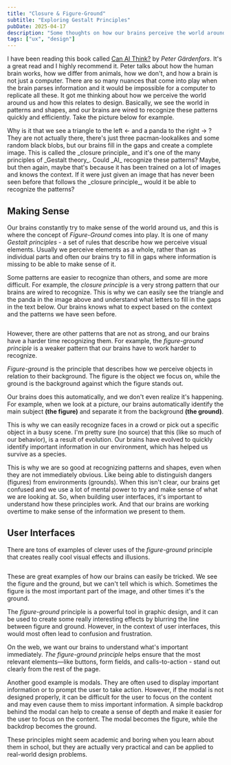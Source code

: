 ```yaml
---
title: "Closure & Figure-Ground"
subtitle: "Exploring Gestalt Principles"
pubDate: 2025-04-17
description: "Some thoughts on how our brains perceive the world around us and how this relates to design."
tags: ["ux", "design"]
---
```


I have been reading this book called [Can AI Think?](https://www.adlibris.com/se/bok/kan-ai-tanka-om-manniskor-djur-och-robotar-9789189732490) by _Peter Gärdenfors_. It's a great read and I highly recommend it. Peter talks about how the human brain works, how we differ from animals, how we don't, and how a brain is not just a computer. There are so many nuances that come into play when the brain parses information and it would be impossible for a computer to replicate all these.
It got me thinking about how we perceive the world around us and how this relates to design. 
 Basically, we see the world in patterns and shapes, and our brains are wired to recognize these patterns quickly and efficiently.
Take the picture below for example.

<BlogPostImage src={closure3} alt="closure" caption="A triangle and a panda, but is it really?" cc="https://archive.smashing.media/assets/344dbf88-fdf9-42bb-adb4-46f01eedd629/2d3a2b7a-e55c-4f20-b4e2-90fa28e23eaa/03-closure.png" />
 Why is it that we see a triangle to the left &#8592; and a panda to the right &#8594; ? 
They are not actually there, there's just three pacman-lookalikes and some random black blobs, but our brains fill in the gaps and create a complete image. This is called the _closure principle_ and it's one of the many principles of _Gestalt theory_. Could _AI_ recognize these patterns? Maybe, but then again, maybe that's because it has been trained on a lot of images and knows the context. If it were just given an image that has never been seen before that follows the _closure principle_, would it be able to recognize the patterns?

## Making Sense
Our brains constantly try to make sense of the world around us, and this is where the concept of _Figure-Ground_ comes into play. It is one of many _Gestalt principles_ - a set of rules that describe how we perceive visual elements. Usually we perceive elements as a whole, rather than as individual parts and often our brains try to fill in gaps where information is missing to be able to make sense of it.

<BlogPostImage cc="https://moss51.com/closure-principle-in-gestalt-theory/" src={closure1} alt="closure" caption="Lovers getting closure ;)" />
 
Some patterns are easier to recognize than others, and some are more difficult. For example, the _closure principle_ is a very strong pattern that our brains are wired to recognize. This is why we can easily see the triangle and the panda in the image above and understand what letters to fill in the gaps in the text below. Our brains knows what to expect based on the context and the patterns we have seen before.

<div style="display: grid; grid-template-columns: repeat(auto-fit, minmax(200px, 1fr)); gap: 10px;">
  <BlogPostImage height={200} src={fuse} alt="#"  />
  <BlogPostImage  height={200} src={hide} alt="#" />
  <BlogPostImage  height={200} src={illusion} alt="#"  />
  <BlogPostImage  height={200} src={invisible} alt="#"  />
  <BlogPostImage  height={200} src={space} alt="#"  />
  <BlogPostImage  height={200} src={think} alt="#" />
</div>

 However, there are other patterns that are not as strong, and our brains have a harder time recognizing them. For example, the _figure-ground principle_ is a weaker pattern that our brains have to work harder to recognize.



<BlogPostImage src={kiss} alt="" caption="A kiss or a river" />



_Figure-ground_ is the principle that describes how we perceive objects in relation to their background. The figure is the object we focus on, while the ground is the background against which the figure stands out.

Our brains does this automatically, and we don't even realize it's happening. For example, when we look at a picture, our brains automatically identify the main subject __(the figure)__ and separate it from the background __(the ground)__. 

This is why we can easily recognize faces in a crowd or pick out a specific object in a busy scene.
I'm pretty sure (no source) that this (like so much of our behavior), is a result of evolution. Our brains have evolved to quickly identify important information in our environment, which has helped us survive as a species.

 This is why we are so good at recognizing patterns and shapes, even when they are not immediately obvious. Like being able to distinguish dangers (figures) from environments (grounds).
When this isn't clear, our brains get confused and we use a lot of mental power to try and make sense of what we are looking at.
<BlogPostImage width={1000} src={vaseorface} alt="vase or face" caption="What do you see? Vase or face?" />
So, when building user interfaces, it's important to understand how these principles work. And that our brains are working overtime to make sense of the information we present to them.

## User Interfaces
There are tons of examples of clever uses of the _figure-ground_ principle that creates really cool visual effects and illusions. 

<BlogPostImage src={poster} alt="Movie Poster from Dirty Harry. Black gun on orange background. The gun blends in to the background that forms a face from the contours of the gun, or is it the the face that forms the contours of the gun... " caption="A Dirty Harry movie poster. What is the figure and what is the ground?" cc="https://in.pinterest.com/pin/956381670855021260/"/>

<BlogPostImage src={batman} alt="" caption="Batman or Joker?" />

<div style="display: grid; grid-template-columns: repeat(auto-fit, minmax(200px, 1fr)); gap: 10px;">
<BlogPostImage height={300} src={fiat} alt="" caption="R or Girl?" />
<BlogPostImage height={300} src={knife} alt="" caption="Knife or a face?" />
<BlogPostImage height={300} src={larecta} alt="" caption="Skull or dinner couple?" />
</div>

These are great examples of how our brains can easily be tricked. We see the figure and the ground, but we can't tell which is which. Sometimes the figure is the most important part of the image, and other times it's the ground. 

The _figure-ground_ principle is a powerful tool in graphic design, and it can be used to create some really interesting effects by blurring the line between figure and ground.
However, in the context of user interfaces, this would most often lead to confusion and frustration.

On the web, we want our brains to understand what's important immediately. _The figure-ground principle_ helps ensure that the most relevant elements—like buttons, form fields, and calls-to-action - stand out clearly from the rest of the page.

Another good example is modals. They are often used to display important information or to prompt the user to take action. However, if the modal is not designed properly, it can be difficult for the user to focus on the content and may even cause them to miss important information. A simple backdrop behind the modal can help to create a sense of depth and make it easier for the user to focus on the content.
The modal becomes the figure, while the backdrop becomes the ground. 

These principles might seem academic and boring when you learn about them in school, but they are actually very practical and can be applied to real-world design problems. 


